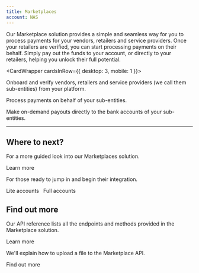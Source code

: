 ```yaml
---
title: Marketplaces
account: NAS
---
```


Our Marketplace solution provides a simple and seamless way for you to process payments for your vendors, retailers and service providers. Once your retailers are verified, you can start processing payments on their behalf. Simply pay out the funds to your account, or directly to your retailers, helping you unlock their full potential.

<CardWrapper cardsInRow={{ desktop: 3, mobile: 1 }}>
<Card variant="media" title="Onboard sub-entities" imgSrc="/NAS/Marketplaces/onboard-sub-entities.svg" href="/marketplaces/onboarding">

Onboard and verify vendors, retailers and service providers (we call them sub-entities) from your platform.

</Card>
<Card variant="media" title="Accept a payment" imgSrc="/NAS/Marketplaces/accept-a-payment.svg" href="/marketplaces/payments">

Process payments on behalf of your sub-entities.

</Card>
<Card variant="media" title="Make payouts" imgSrc="/NAS/Marketplaces/about-making-payouts.svg" href="/marketplaces/payouts">

Make on-demand payouts directly to the bank accounts of your sub-entities.

</Card>
</CardWrapper>

---

## Where to next?

<ContentPanel variant="heading" title="Understand your account structure" imgSrc="/NAS/Marketplaces/understand-your-account-structure.svg">

For a more guided look into our Marketplaces solution.

<ButtonLink href="/marketplaces/account-structure">Learn more</ButtonLink>

</ContentPanel>
<ContentPanel variant="heading" title="Quick start" imgSrc="/NAS/Marketplaces/quick-start.svg">

For those ready to jump in and begin their integration.

<ButtonLinkSecondary href="/marketplaces/quick-start-lite">Lite accounts</ButtonLinkSecondary>
&nbsp;
<ButtonLinkSecondary href="/marketplaces/quick-start-full">Full accounts</ButtonLinkSecondary>

</ContentPanel>

## Find out more

<ContentPanel variant="heading" title="Marketplace API reference" imgSrc="/NAS/Marketplaces/marketplaces-api.svg">

Our API reference lists all the endpoints and methods provided in the Marketplace solution.

<ButtonLink href="https://api-reference.checkout.com/preview/crusoe/#tag/Marketplace">Learn more</ButtonLink>

</ContentPanel>
<ContentPanel variant="heading" title="Upload a file" imgSrc="/NAS/Marketplaces/onboard-sub-entities.svg">

We'll explain how to upload a file to the Marketplace API.

<ButtonLink href="/marketplaces/manage-accounts/upload-a-file">Find out more</ButtonLink>

</ContentPanel>
